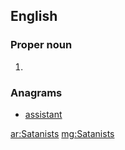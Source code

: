{{also|sātanists}}
==English==

===Proper noun===
{{head|en|plural}}

# {{plural of|Satanist|lang=en|nocat=1}}

===Anagrams===
* [[assistant#English|assistant]]

[[ar:Satanists]]
[[mg:Satanists]]